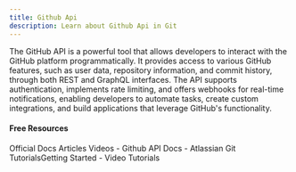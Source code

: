 ```yaml
---
title: Github Api
description: Learn about Github Api in Git
---
```

The GitHub API is a powerful tool that allows developers to interact with the GitHub platform programmatically. It provides access to various GitHub features, such as user data, repository information, and commit history, through both REST and GraphQL interfaces. The API supports authentication, implements rate limiting, and offers webhooks for real-time notifications, enabling developers to automate tasks, create custom integrations, and build applications that leverage GitHub's functionality.

#### Free Resources

<Tabs defaultValue="official">
<TabsList>
<TabsTrigger value="official">Official Docs</TabsTrigger>
<TabsTrigger value="article">Articles</TabsTrigger>
<TabsTrigger value="video">Videos</TabsTrigger>
</TabsList>

<TabsContent value="official">
<Note type="note" title="official">
- <Link href="https://docs.github.com/en/rest?apiVersion=2022-11-28">Github API Docs</Link>
</Note>
</TabsContent>
<TabsContent value="article">
<Note type="note" title="article">
- <Link href="https://docs.github.com/en/rest/using-the-rest-api/getting-started-with-the-rest-api?apiVersion=2022-11-28">Atlassian Git TutorialsGetting Started</Link>
</Note>
</TabsContent>
<TabsContent value="video">
<Note type="note" title="video">
- <Link href="https://www.youtube.com/results?search_query=git+github-api+tutorial">Video Tutorials</Link>
</Note>
</TabsContent>
</Tabs>

